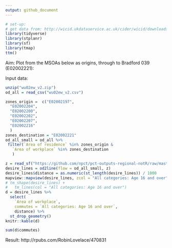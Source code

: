```yaml
---
output: github_document
---
```


<!-- README.md is generated from README.Rmd. Please edit that file -->

```r
# set-up:
# get data from: http://wicid.ukdataservice.ac.uk/cider/wicid/downloads.php
library(tidyverse)
library(stplanr)
library(sf)
library(tmap)
ttm()
```


Aim: Plot from the MSOAs below as origins, through to Bradford 039 (E02002221):

Input data:

```r


unzip("wu02ew_v2.zip")
od_all = read_csv("wu02ew_v2.csv")
```

```r
zones_origin =  c("E02002197",
  "E02002204",
  "E02002200",
  "E02002202",
  "E02002207",
  "E02002216"
  )
zones_destination = "E02002221"
od_all_small = od_all %>%
 filter(`Area of residence` %in% zones_origin &
   `Area of workplace` %in% zones_destination
   )
```

```r
z = read_sf("https://github.com/npct/pct-outputs-regional-notR/raw/master/commute/msoa/west-yorkshire/z.geojson")
desire_lines = od2line(flow = od_all_small, z)
desire_lines$distance = as.numeric(st_length(desire_lines)) / 1000
mapview::mapview(desire_lines, zcol = "All categories: Age 16 and over")
# tm_shape(desire_lines) +
#   tm_lines(col = "All categories: Age 16 and over")
d = desire_lines %>% 
  select(
    `Area of workplace`,
    commutes = `All categories: Age 16 and over`,
    distance) %>% 
  st_drop_geometry()
knitr::kable(d)

sum(d$commutes)
```

Result: http://rpubs.com/RobinLovelace/470831
